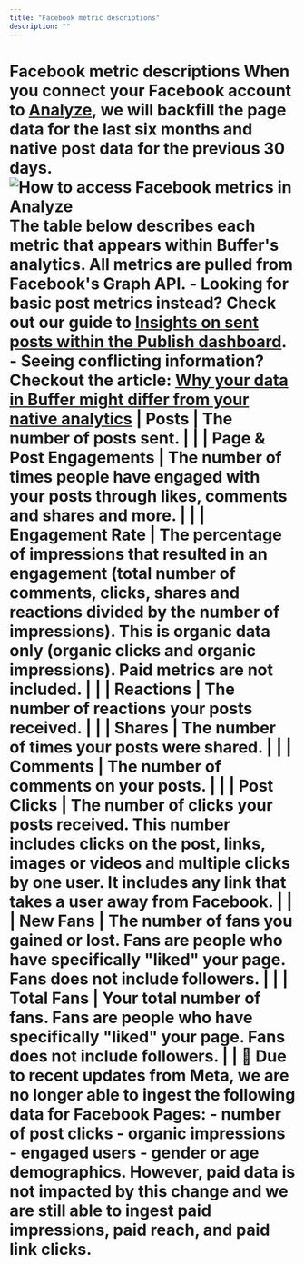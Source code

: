 ```yaml
---
title: "Facebook metric descriptions"
description: ""
---
```


# Facebook metric descriptions When you connect your Facebook account to [Analyze](https://analyze.buffer.com), we will backfill the page data for the last six months and native post data for the previous 30 days. ![How to access Facebook metrics in Analyze](//d33v4339jhl8k0.cloudfront.net/docs/assets/64cb6cf86d4a3e191f237e66/images/668edaa7e1989867dceff0e7/file-Lp2kemaWau.jpg) The table below describes each metric that appears within Buffer's analytics. All metrics are pulled from Facebook's Graph API. - Looking for basic post metrics instead? Check out our guide to [Insights on sent posts within the Publish dashboard](https://support.buffer.com//support.buffer.com/article/517-insights-on-shared-posts-within-your-publishing-dashboard). - Seeing conflicting information? Checkout the article: [Why your data in Buffer might differ from your native analytics](https://buffer.helpscoutdocs.com/article/525-why-your-data-in-buffer-might-differ-from-your-native-analytics) | **Posts** | The number of posts sent. | | | **Page & Post Engagements** | The number of times people have engaged with your posts through likes, comments and shares and more. | | | **Engagement Rate** | The percentage of impressions that resulted in an engagement (total number of comments, clicks, shares and reactions divided by the number of impressions). This is organic data only (organic clicks and organic impressions). Paid metrics are not included. | | | **Reactions** | The number of reactions your posts received. | | | **Shares** | The number of times your posts were shared. | | | **Comments** | The number of comments on your posts. | | | **Post Clicks** | The number of clicks your posts received. This number includes clicks on the post, links, images or videos and multiple clicks by one user. It includes any link that takes a user away from Facebook. | | | **New Fans** | The number of fans you gained or lost. Fans are people who have specifically "liked" your page. Fans does not include followers. | | | **Total Fans** | Your total number of fans. Fans are people who have specifically "liked" your page. Fans does not include followers. | | 📝 Due to recent updates from Meta, we are no longer able to ingest the following data for Facebook Pages: - number of post clicks - organic impressions - engaged users - gender or age demographics. However, paid data is not impacted by this change and we are still able to ingest paid impressions, paid reach, and paid link clicks.